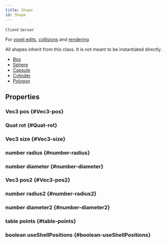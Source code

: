```yaml
---
title: Shape
id: Shape
---
```

`Client`
`Server`

For [voxel edits](VoxelEdit#userdata-shape), [collisions](Collision#Shape-shape) and [rendering](MeshData#nil-AddShape-Shape-Vec4)

All shapes inherit from this class. It is not meant to be instantiated directly.
* [Box](Box)
* [Sphere](Sphere)
* [Capsule](Capsule)
* [Cylinder](Cylinder)
* [Polygon](Polygon)

## Properties

### Vec3 pos {#Vec3-pos}

### Quat rot {#Quat-rot}

### Vec3 size {#Vec3-size}

### number radius {#number-radius}

### number diameter {#number-diameter}

### Vec3 pos2 {#Vec3-pos2}

### number radius2 {#number-radius2}

### number diameter2 {#number-diameter2}

### table points {#table-points}

### boolean useShellPositions {#boolean-useShellPositions}

